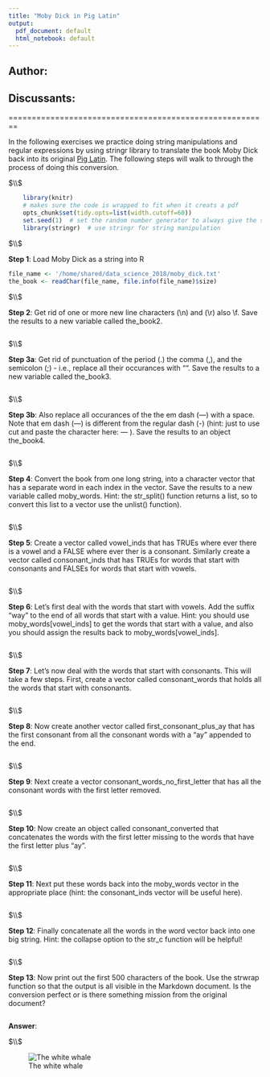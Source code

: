 ```yaml
---
title: "Moby Dick in Pig Latin"
output:
  pdf_document: default
  html_notebook: default
---
```




## Author:  

## Discussants: 

========================================================




In the following exercises we practice doing string manipulations and regular
expressions by using stringr library to translate the book Moby Dick back into
its original [Pig Latin](https://en.wikipedia.org/wiki/Pig_Latin). The following
steps will walk to through the process of doing this conversion.

  
  



$\\$








```r
    library(knitr)
    # makes sure the code is wrapped to fit when it creats a pdf
    opts_chunk$set(tidy.opts=list(width.cutoff=60))   
    set.seed(1)  # set the random number generator to always give the same sequence of random numbers
    library(stringr)  # use stringr for string manipulation
```







$\\$







**Step 1**: Load Moby Dick as a string into R 

```r

file_name <- '/home/shared/data_science_2018/moby_dick.txt'
the_book <- readChar(file_name, file.info(file_name)$size)


```





$\\$








**Step 2**: Get rid of one or more new line characters (\\n) and (\\r) also \\f.
Save the results to a new variable called the_book2.

```r



```







$\\$







**Step 3a**: Get rid of punctuation of the period (.) the comma (,), and the
semicolon (;)  - i.e., replace all their occurances with "".  Save the results
to a new variable called the_book3.

```r




```





$\\$







**Step 3b**: Also replace all occurances of the the em dash (—) with a space.
Note that em dash (—) is different from the regular dash (-) (hint: just to use
cut and paste the character here: — ). Save the results to an object the_book4.

```r





```









$\\$








**Step 4**: Convert the book from one long string, into a character vector that
has a separate word in each index in the vector. Save the results to a new
variable called moby_words. Hint: the str_split() function returns a list, so to
convert this list to a vector use the unlist() function).

```r





```









$\\$









**Step 5**: Create a vector called vowel_inds that has TRUEs where ever there is
a vowel and a FALSE where ever ther is a consonant. Similarly create a vector
called consonant_inds that has TRUEs for words that start with consonants and
FALSEs for words that start with vowels.

```r




```








$\\$







**Step 6**: Let's first deal with the words that start with vowels. Add the
suffix "way" to the end of all words that start with a value. Hint: you should
use moby_words[vowel_inds] to get the words that start with a value, and also
you should assign the results back to moby_words[vowel_inds].

```r




```






$\\$






**Step 7**: Let's now deal with the words that start with consonants. This will
take a few steps. First, create a vector called consonant_words that holds all
the words that start with consonants.

```r




```






$\\$







**Step 8**: Now create another vector called first_consonant_plus_ay that has
the first consonant from all the consonant words with a "ay" appended to the
end.

```r





```






$\\$







**Step 9**: Next create a vector consonant_words_no_first_letter that has all
the consonant words with the first letter removed.

```r





```





$\\$






**Step 10**: Now create an object called consonant_converted that concatenates
the words with the first letter missing to the words that have the first letter
plus "ay".

```r





```






$\\$








**Step 11**: Next put these words back into the moby_words vector in the
appropriate place (hint: the consonant_inds vector will be useful here).

```r




```







$\\$







**Step 12**: Finally concatenate all the words in the word vector back into one
big string. Hint: the collapse option to the str_c function will be helpful!

```r





```





$\\$





**Step 13**: Now print out the first 500 characters of the book. Use the strwrap
function so that the output is all visible in the Markdown document. Is the
conversion perfect or is there something mission from the original document?

```r



```


**Answer**: 




$\\$





![The white whale](https://render.fineartamerica.com/images/rendered/default/poster/8/10/break/images/artworkimages/medium/1/moby-dick-1-jerry-lofaro.jpg)






